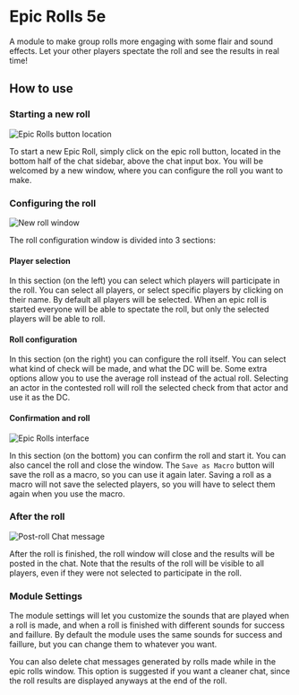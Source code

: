 
# Epic Rolls 5e
<ModuleInfo/>

A module to make group rolls more engaging with some flair and sound effects. Let your other players spectate the roll and see the results in real time!

## How to use

### Starting a new roll
<Image src="/images/epic-rolls-5e/epicrollsbutton.png" alt="Epic Rolls button location" className={styles.wikiimagesmall}/>

To start a new Epic Roll, simply click on the epic roll button, located in the bottom half of the chat sidebar, above the chat input box.
You will be welcomed by a new window, where you can configure the roll you want to make.

### Configuring the roll
<Image src="/images/epic-rolls-5e/epicrollsmain.png" alt="New roll window" className={styles.wikiimage}/>

The roll configuration window is divided into 3 sections:

#### Player selection

In this section (on the left) you can select which players will participate in the roll. You can select all players, or select specific players by clicking on their name.
By default all players will be selected.
When an epic roll is started everyone will be able to spectate the roll, but only the selected players will be able to roll.

#### Roll configuration

In this section (on the right) you can configure the roll itself. You can select what kind of check will be made, and what the DC will be.
Some extra options allow you to use the average roll instead of the actual roll.
Selecting an actor in the contested roll will roll the selected check from that actor and use it as the DC.

#### Confirmation and roll
<Image src="/images/epic-rolls-5e/epicrollspromt.png" alt="Epic Rolls interface" className={styles.wikiimage}/>

In this section (on the bottom) you can confirm the roll and start it. You can also cancel the roll and close the window.
The `Save as Macro` button will save the roll as a macro, so you can use it again later. Saving a roll as a macro will not save the selected players, so you will have to select them again when you use the macro.


### After the roll
<Image src="/images/epic-rolls-5e/epicrollschat.png" alt="Post-roll Chat message" className={styles.wikiimage}/>

After the roll is finished, the roll window will close and the results will be posted in the chat.
Note that the results of the roll will be visible to all players, even if they were not selected to participate in the roll.

### Module Settings

The module settings will let you customize the sounds that are played when a roll is made, and when a roll is finished with different sounds for success and faillure.
By default the module uses the same sounds for success and faillure, but you can change them to whatever you want.

You can also delete chat messages generated by rolls made while in the epic rolls window. This option is suggested if you want a cleaner chat, since the roll results are displayed anyways at the end of the roll.

